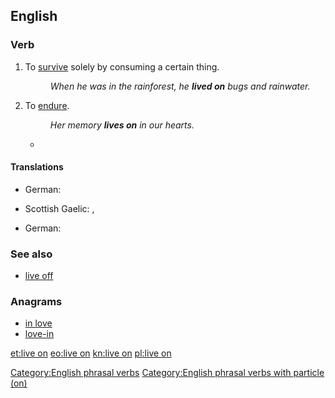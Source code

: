 ==English==

===Verb===
{{en-verb|head=[[live]] [[on]]|lives on|living on|lived on}}

# {{label|en|idiomatic|transitive}} To [[survive]] solely by consuming a certain thing.
#: ''When he was in the rainforest, he '''lived on''' bugs and rainwater.''
# {{label|en|idiomatic|intransitive}} To [[endure]].
#: ''Her memory '''lives on''' in our hearts.''
#* {{quote-news
|year=2012
|date=June 4
|author=Lewis Smith
|title=Queen's English Society says enuf is enough, innit?
|work=the Guardian
|url=http://www.guardian.co.uk/education/2012/jun/04/queens-english-society-enuf-innit
|page=
|passage=He described the members and organisers of the society as "a group of enthusiasts celebrating the richness and diversity of the English language", and is convinced that whether or not enough volunteers can be found to keep the society going, their enthusiasm and love for good English will '''live on'''.}}

====Translations====
{{trans-top|survive by consuming certain thing}}
* German: {{t|de|[[von]] [[etwas]] [[leben]]}}
{{trans-mid}}
* Scottish Gaelic: {{t|gd|thig suas air}}, {{t|gd|thig beò air}}
{{trans-bottom}}

{{trans-top|to endure}}
* German: {{t|de|weiterleben}}
{{trans-mid}}
{{trans-bottom}}

===See also===
* [[live off]]

===Anagrams===
* [[in love#English|in love]]
* [[love-in#English|love-in]]

[[Category:English phrasal verbs]]
[[Category:English phrasal verbs with particle (on)]]

[[et:live on]]
[[eo:live on]]
[[kn:live on]]
[[pl:live on]]